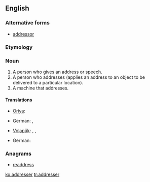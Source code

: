 ==English==

===Alternative forms===
* [[addressor]]

===Etymology===
{{suffix|address|er}}

===Noun===
{{en-noun}}

# A person who gives an address or speech.
# A person who addresses (applies an address to an object to be delivered to a particular location).
# A machine that addresses.

====Translations====
{{trans-top|a person who gives an address or speech}}
{{trans-mid}}
* [[Oriya]]: {{t|or|ବକ୍ତା|sc=Orya}}
{{trans-bottom}}

{{trans-top|a person who addresses}}
* German: {{t|de|Versender|m}}, {{t|de|Versenderin|f}}
{{trans-mid}}
* [[Volapük]]: {{qualifier|male or female}} {{t|vo|ladetan}}, {{qualifier|male}} {{t|vo|hiladetan}}, {{qualifier|female}} {{t|vo|jiladetan}}
{{trans-bottom}}

{{trans-top|a machine that addresses}}
* German: {{t|de|Adressiermaschine|f}}
{{trans-mid}}
{{trans-bottom}}

===Anagrams===
* [[readdress#English|readdress]]

[[ko:addresser]]
[[tr:addresser]]